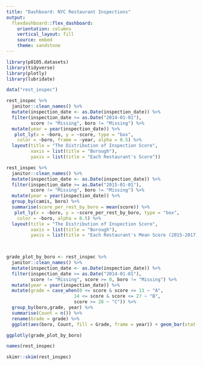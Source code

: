 ```yaml
---
title: "Dashboard: NYC Restaurant Inspections"
output: 
  flexdashboard::flex_dashboard:
    orientation: columns
    vertical_layout: fill
    source: embed
    theme: sandstone
---
```


```r
library(p8105.datasets)
library(tidyverse)
library(plotly)
library(lubridate)
```

```r
data("rest_inspec")
```


```r
rest_inspec %>% 
  janitor::clean_names() %>% 
  mutate(inspection_date <- as.Date(inspection_date)) %>%
  filter(inspection_date >= as.Date("2014-01-01"), 
         score != "Missing", boro != "Missing") %>%
  mutate(year = year(inspection_date)) %>%
   plot_ly(x = ~boro, y = ~score, type = "box",
    color = ~boro, frame = ~year, alpha = 0.5) %>% 
  layout(title = "The Distribution of Inspection Score",
         xaxis = list(title = "Borough"),
         yaxis = list(title = "Each Restaurant's Score"))
```


```r
rest_inspec %>% 
  janitor::clean_names() %>% 
  mutate(inspection_date <- as.Date(inspection_date)) %>%
  filter(inspection_date >= as.Date("2015-01-01"), 
         score != "Missing", boro != "Missing") %>%
  mutate(year = year(inspection_date)) %>%
  group_by(camis, boro) %>%
  summarise(score_per_rest_by_boro = mean(score)) %>%
   plot_ly(x = ~boro, y = ~score_per_rest_by_boro, type = "box",
    color = ~boro, alpha = 0.5) %>% 
  layout(title = "The Distribution of Inspection Score",
         xaxis = list(title = "Borough"),
         yaxis = list(title = "Each Restaurant's Mean Score (2015-2017)"))

   
```
```r
grade_plot_by_boro <- rest_inspec %>% 
  janitor::clean_names() %>% 
  mutate(inspection_date <- as.Date(inspection_date)) %>%
  filter(inspection_date >= as.Date("2014-01-01"), 
         score != "Missing", score >= 0, boro != "Missing") %>%
  mutate(year = year(inspection_date)) %>%
  mutate(grade = case_when(0 <= score & score <= 13 ~ "A",
                         14 <= score & score <= 27 ~ "B",
                         score >= 28 ~ "C")) %>%
  group_by(boro,grade, year) %>%
  summarise(Count = n()) %>%
  rename(Grade = grade) %>%
  ggplot(aes(boro, Count, fill = Grade, frame = year)) + geom_bar(stat  = "identity", position = position_dodge2())

ggplotly(grade_plot_by_boro)


```






```r
names(rest_inspec)
```

```r
skimr::skim(rest_inspec)
```



